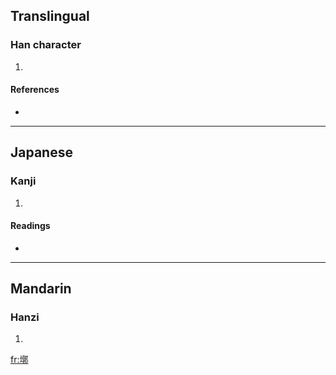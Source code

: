 ==Translingual==

===Han character===
{{Han char|rn=32|rad=土|as=11|sn=14|four=4712<sub>7</sub>|canj=土卜木中 (GYDL)}}

# {{defn|Han|rs=土11}}

====References====
* {{Han ref|kx=0238.060|dkj=05425|dj=0476.130|hdz=10473.170|uh=588E|ud=22670|bh=E162|bd=57698}}

----

==Japanese==

===Kanji===
{{ja-kanji|grade=|rs=土11}}

# {{defn|Japanese}}

====Readings====
* {{ja-readings|on=[[くわく]] (kuwaku)|kun=}}

----

==Mandarin==

===Hanzi===
{{cmn-hanzi|pin=[[guō]] ([[guo1]]), [[guò]] ([[guo4]])|wg=kuo<sup>1</sup>, kuo<sup>4</sup>}}

# {{defn|Mandarin}}

[[fr:墎]]